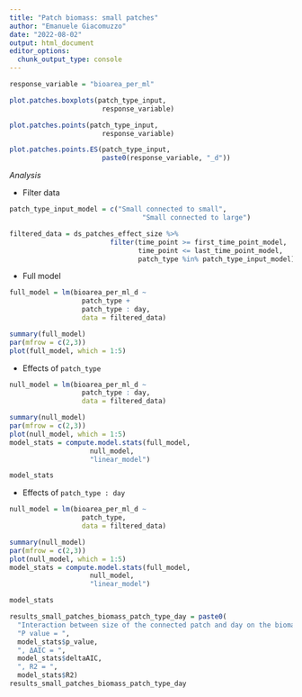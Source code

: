 ```yaml
---
title: "Patch biomass: small patches"
author: "Emanuele Giacomuzzo"
date: "2022-08-02"
output: html_document
editor_options:
  chunk_output_type: console
---
```


```r
response_variable = "bioarea_per_ml"
```

```r
plot.patches.boxplots(patch_type_input,
                       response_variable)

plot.patches.points(patch_type_input,
                       response_variable)

plot.patches.points.ES(patch_type_input,
                       paste0(response_variable, "_d"))
```

*Analysis*

-   Filter data

```r

patch_type_input_model = c("Small connected to small",
                                 "Small connected to large")

filtered_data = ds_patches_effect_size %>%
                         filter(time_point >= first_time_point_model,
                                time_point <= last_time_point_model,
                                patch_type %in% patch_type_input_model)
```

-   Full model

```r
full_model = lm(bioarea_per_ml_d ~                  
                  patch_type +
                  patch_type : day,
                  data = filtered_data)

summary(full_model)
par(mfrow = c(2,3))
plot(full_model, which = 1:5)
```

-   Effects of `patch_type`

```r
null_model = lm(bioarea_per_ml_d ~                  
                  patch_type : day,
                  data = filtered_data)

summary(null_model)
par(mfrow = c(2,3))
plot(null_model, which = 1:5)
model_stats = compute.model.stats(full_model,
                    null_model,
                    "linear_model")

model_stats
```

-   Effects of `patch_type : day`

```r
null_model = lm(bioarea_per_ml_d ~                  
                  patch_type,
                  data = filtered_data)

summary(null_model)
par(mfrow = c(2,3))
plot(null_model, which = 1:5)
model_stats = compute.model.stats(full_model,
                    null_model,
                    "linear_model")

model_stats

results_small_patches_biomass_patch_type_day = paste0(
  "Interaction between size of the connected patch and day on the biomass effect size in small patches: ",
  "P value = ", 
  model_stats$p_value, 
  ", ΔAIC = ", 
  model_stats$deltaAIC, 
  ", R2 = ", 
  model_stats$R2)
results_small_patches_biomass_patch_type_day
```
